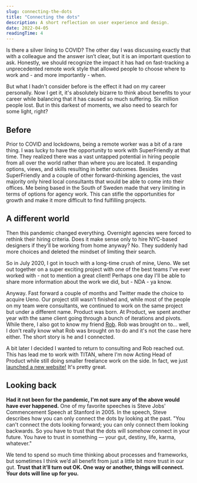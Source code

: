 ```yaml
---
slug: connecting-the-dots
title: "Connecting the dots"
description: A short reflection on user experience and design.
date: 2022-04-05
readingTime: 4
---
```


Is there a silver lining to COVID? The other day I was discussing exactly that with a colleague and the answer isn’t clear, but it is an important question to ask. Honestly, we should recognize the impact it has had on fast-tracking a unprecedented remote work style that allowed people to choose where to work and - and more importantly - when.

But what I hadn't consider before is the effect it had on my career personally. Now I get it, it's absolutely bizarre to think about benefits to your career while balancing that it has caused so much suffering. Six million people lost. But in this darkest of moments, we also need to search for some light, right?

## Before

Prior to COVID and lockdowns, being a remote worker was a bit of a rare thing. I was lucky to have the opportunity to work with SuperFriendly at that time. They realized there was a vast untapped potential in hiring people from all over the world rather than where you are located. It expanding options, views, and skills resulting in better outcomes. Besides SuperFriendly and a couple of other forward-thinking agencies, the vast majority only hired local consultants that would be able to come into their offices. Me being based in the South of Sweden made that very limiting in terms of options for agency work. This can stifle the opportunities for growth and make it more difficult to find fulfilling projects.

## A different world

Then this pandemic changed everything. Overnight agencies were forced to rethink their hiring criteria. Does it make sense only to hire NYC-based designers if they'll be working from home anyway? No. They suddenly had more choices and deleted the mindset of limiting their search.

So in July 2020, I got in touch with a long-time crush of mine, Ueno. We set out together on a super exciting project with one of the best teams I've ever worked with - not to mention a great client! Perhaps one day I'll be able to share more information about the work we did, but - NDA - ya know.

Anyway. Fast forward a couple of months and Twitter made the choice to acquire Ueno. Our project still wasn't finished and, while most of the people on my team were consultants, we continued to work on the same project but under a different name. Product was born. At Product, we spent another year with the same client going through a bunch of iterations and pivots. While there, I also got to know my friend <a href="https://www.linkedin.com/in/robmaigret/">Rob</a>. Rob was brought on to... well, I don't really know what Rob was brought on to do and it's not the case here either. The short story is he and I connected.

A bit later I decided I wanted to return to consulting and Rob reached out. This has lead me to work with TITAN, where I'm now Acting Head of Product while still doing smaller freelance work on the side. In fact, we just <a href="https://titanspace.co">launched a new website!</a> It's pretty great.

## Looking back

**Had it not been for the pandemic, I'm not sure any of the above would have ever happened.** One of my favorite speeches is Steve Jobs' Commencement Speech at Stanford in 2005. In the speech, Steve describes how you can only connect the dots by looking at the past. "You can't connect the dots looking forward; you can only connect them looking backwards. So you have to trust that the dots will somehow connect in your future. You have to trust in something — your gut, destiny, life, karma, whatever."

We tend to spend so much time thinking about processes and frameworks, but sometimes I think we’d all benefit from just a little bit more trust in our gut. **Trust that it’ll turn out OK. One way or another, things will connect. Your dots will line up for you.**